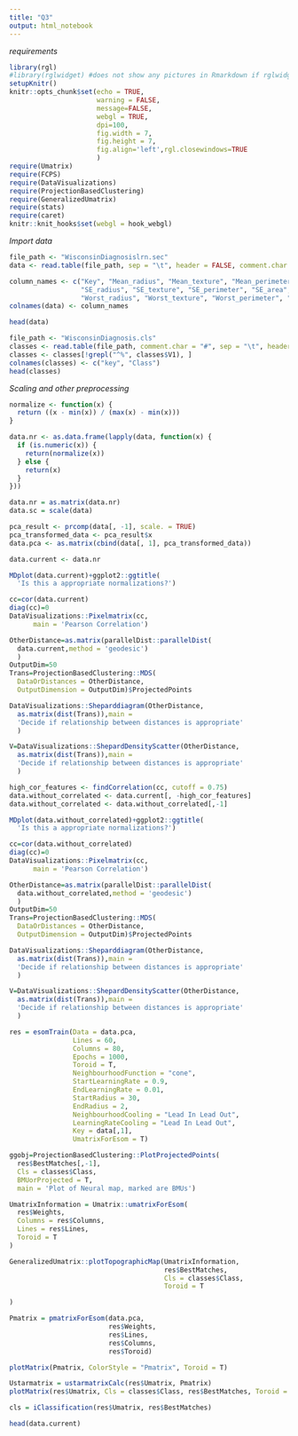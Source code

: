 ```yaml
---
title: "Q3"
output: html_notebook
---
```

*requirements*
```r
library(rgl)
#library(rglwidget) #does not show any pictures in Rmarkdown if rglwidget()  is called after rgl
setupKnitr()
knitr::opts_chunk$set(echo = TRUE,
                      warning = FALSE,
                      message=FALSE,
                      webgl = TRUE,
                      dpi=100,
                      fig.width = 7, 
                      fig.height = 7,
                      fig.align='left',rgl.closewindows=TRUE
                      )
require(Umatrix)
require(FCPS)
require(DataVisualizations)
require(ProjectionBasedClustering)
require(GeneralizedUmatrix)
require(stats)
require(caret)
knitr::knit_hooks$set(webgl = hook_webgl)
```


*Import data*

```r

file_path <- "WisconsinDiagnosislrn.sec"
data <- read.table(file_path, sep = "\t", header = FALSE, comment.char = "%", skip = 1)

column_names <- c("Key", "Mean_radius", "Mean_texture", "Mean_perimeter", "Mean_area", "Mean_smoothness", "Mean_compactness", "Mean_concavity", "Mean_concave_points", "Mean_symmetry", "Mean_fractal_dimension", 
                  "SE_radius", "SE_texture", "SE_perimeter", "SE_area", "SE_smoothness", "SE_compactness", "SE_concavity", "SE_concave_points", "SE_symmetry", "SE_fractal_dimension", 
                  "Worst_radius", "Worst_texture", "Worst_perimeter", "Worst_area", "Worst_smoothness", "Worst_compactness", "Worst_concavity", "Worst_concave_points", "Worst_symmetry", "Worst_fractal_dimension")
colnames(data) <- column_names

head(data)


```


```r
file_path <- "WisconsinDiagnosis.cls"
classes <- read.table(file_path, comment.char = "#", sep = "\t", header = FALSE)
classes <- classes[!grepl("^%", classes$V1), ]
colnames(classes) <- c("key", "Class")
head(classes)
```


*Scaling and other preprocessing* 
```r

normalize <- function(x) {
  return ((x - min(x)) / (max(x) - min(x)))
}

data.nr <- as.data.frame(lapply(data, function(x) {
  if (is.numeric(x)) {
    return(normalize(x))
  } else {
    return(x)
  }
}))

data.nr = as.matrix(data.nr)
data.sc = scale(data)

pca_result <- prcomp(data[, -1], scale. = TRUE)
pca_transformed_data <- pca_result$x
data.pca <- as.matrix(cbind(data[, 1], pca_transformed_data))

data.current <- data.nr
```



```r
MDplot(data.current)+ggplot2::ggtitle(
  'Is this a appropriate normalizations?')

cc=cor(data.current)
diag(cc)=0
DataVisualizations::Pixelmatrix(cc,
      main = 'Pearson Correlation')
```


```r
OtherDistance=as.matrix(parallelDist::parallelDist(
  data.current,method = 'geodesic')
  )
OutputDim=50
Trans=ProjectionBasedClustering::MDS(
  DataOrDistances = OtherDistance,
  OutputDimension = OutputDim)$ProjectedPoints

DataVisualizations::Sheparddiagram(OtherDistance,
  as.matrix(dist(Trans)),main = 
  'Decide if relationship between distances is appropriate'
  )

V=DataVisualizations::ShepardDensityScatter(OtherDistance,
  as.matrix(dist(Trans)),main = 
  'Decide if relationship between distances is appropriate'
  )
```


```r
high_cor_features <- findCorrelation(cc, cutoff = 0.75)
data.without_correlated <- data.current[, -high_cor_features]
data.without_correlated <- data.without_correlated[,-1]
```

```r
MDplot(data.without_correlated)+ggplot2::ggtitle(
  'Is this a appropriate normalizations?')

cc=cor(data.without_correlated)
diag(cc)=0
DataVisualizations::Pixelmatrix(cc,
      main = 'Pearson Correlation')
```

```r
OtherDistance=as.matrix(parallelDist::parallelDist(
  data.without_correlated,method = 'geodesic')
  )
OutputDim=50
Trans=ProjectionBasedClustering::MDS(
  DataOrDistances = OtherDistance,
  OutputDimension = OutputDim)$ProjectedPoints

DataVisualizations::Sheparddiagram(OtherDistance,
  as.matrix(dist(Trans)),main = 
  'Decide if relationship between distances is appropriate'
  )

V=DataVisualizations::ShepardDensityScatter(OtherDistance,
  as.matrix(dist(Trans)),main = 
  'Decide if relationship between distances is appropriate'
  )
```


```r

res = esomTrain(Data = data.pca,
                Lines = 60,
                Columns = 80,
                Epochs = 1000,
                Toroid = T,
                NeighbourhoodFunction = "cone",
                StartLearningRate = 0.9,
                EndLearningRate = 0.01,
                StartRadius = 30,
                EndRadius = 2,
                NeighbourhoodCooling = "Lead In Lead Out",
                LearningRateCooling = "Lead In Lead Out",
                Key = data[,1],
                UmatrixForEsom = T)

```
```r
ggobj=ProjectionBasedClustering::PlotProjectedPoints(
  res$BestMatches[,-1],
  Cls = classes$Class,
  BMUorProjected = T,
  main = 'Plot of Neural map, marked are BMUs')
```

```r
UmatrixInformation = Umatrix::umatrixForEsom(
  res$Weights, 
  Columns = res$Columns,
  Lines = res$Lines,
  Toroid = T
)

GeneralizedUmatrix::plotTopographicMap(UmatrixInformation,
                                       res$BestMatches,
                                       Cls = classes$Class,
                                       Toroid = T

)
```



```r
Pmatrix = pmatrixForEsom(data.pca,
                         res$Weights,
                         res$Lines,
                         res$Columns,
                         res$Toroid)

plotMatrix(Pmatrix, ColorStyle = "Pmatrix", Toroid = T)

```



```r
Ustarmatrix = ustarmatrixCalc(res$Umatrix, Pmatrix)
plotMatrix(res$Umatrix, Cls = classes$Class, res$BestMatches, Toroid = T)
```



```r
cls = iClassification(res$Umatrix, res$BestMatches)
```

```r
head(data.current)
```


